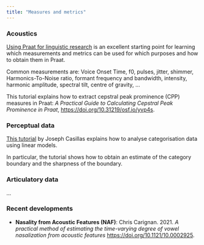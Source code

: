 ```yaml
---
title: "Measures and metrics"
---
```


### Acoustics

[Using Praat for linguistic research](https://github.com/stylerw/usingpraat) is an excellent starting point for learning which measurements and metrics can be used for which purposes and how to obtain them in Praat.

Common measurements are: Voice Onset Time, f0, pulses, jitter, shimmer, Harmonics-To-Noise ratio, formant frequency and bandwidth, intensity, harmonic amplitude, spectral tilt, centre of gravity, ...

This tutorial explains how to extract cepstral peak prominence (CPP) measures in Praat: *A Practical Guide to Calculating Cepstral Peak Prominence in Praat*, <https://doi.org/10.31219/osf.io/yvp4s>.

### Perceptual data

[This tutorial](https://www.jvcasillas.com/posts/2021-05-15_logistic_regression_and_phonemic_boundaries/) by Joseph Casillas explains how to analyse categorisation data using linear models.

In particular, the tutorial shows how to obtain an estimate of the category boundary and the sharpness of the boundary.

### Articulatory data

... 

### Recent developments

- **Nasality from Acoustic Features (NAF)**: Chris Carignan. 2021. *A practical method of estimating the time-varying degree of vowel nasalization from acoustic features* <https://doi.org/10.1121/10.0002925>.
